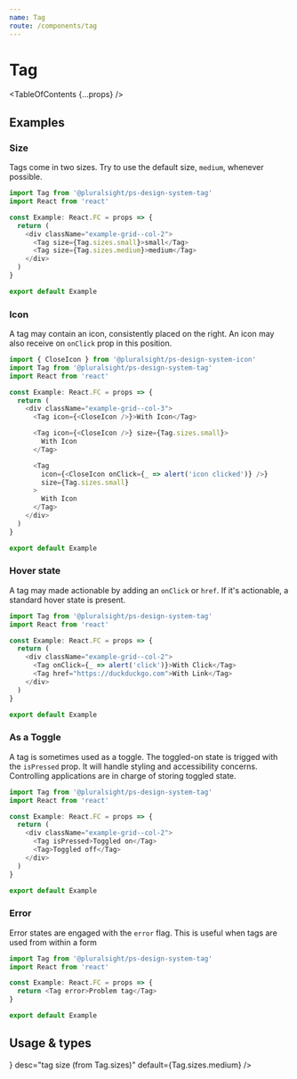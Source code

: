 ```yaml
---
name: Tag
route: /components/tag
---
```



# Tag

<TableOfContents {...props} />

## Examples

### Size

Tags come in two sizes. Try to use the default size, `medium`, whenever possible.

```typescript
import Tag from '@pluralsight/ps-design-system-tag'
import React from 'react'

const Example: React.FC = props => {
  return (
    <div className="example-grid--col-2">
      <Tag size={Tag.sizes.small}>small</Tag>
      <Tag size={Tag.sizes.medium}>medium</Tag>
    </div>
  )
}

export default Example
```

### Icon

A tag may contain an icon, consistently placed on the right. An icon may also
receive on `onClick` prop in this position.

```typescript
import { CloseIcon } from '@pluralsight/ps-design-system-icon'
import Tag from '@pluralsight/ps-design-system-tag'
import React from 'react'

const Example: React.FC = props => {
  return (
    <div className="example-grid--col-3">
      <Tag icon={<CloseIcon />}>With Icon</Tag>

      <Tag icon={<CloseIcon />} size={Tag.sizes.small}>
        With Icon
      </Tag>

      <Tag
        icon={<CloseIcon onClick={_ => alert('icon clicked')} />}
        size={Tag.sizes.small}
      >
        With Icon
      </Tag>
    </div>
  )
}

export default Example
```

### Hover state

A tag may made actionable by adding an `onClick` or `href`. If it's actionable,
a standard hover state is present.

```typescript
import Tag from '@pluralsight/ps-design-system-tag'
import React from 'react'

const Example: React.FC = props => {
  return (
    <div className="example-grid--col-2">
      <Tag onClick={_ => alert('click')}>With Click</Tag>
      <Tag href="https://duckduckgo.com">With Link</Tag>
    </div>
  )
}

export default Example
```

### As a Toggle

A tag is sometimes used as a toggle. The toggled-on state is trigged with the
`isPressed` prop. It will handle styling and accessibility concerns. Controlling
applications are in charge of storing toggled state.

```typescript
import Tag from '@pluralsight/ps-design-system-tag'
import React from 'react'

const Example: React.FC = props => {
  return (
    <div className="example-grid--col-2">
      <Tag isPressed>Toggled on</Tag>
      <Tag>Toggled off</Tag>
    </div>
  )
}

export default Example
```

### Error

Error states are engaged with the `error` flag. This is useful when tags are
used from within a form

```typescript
import Tag from '@pluralsight/ps-design-system-tag'
import React from 'react'

const Example: React.FC = props => {
  return <Tag error>Problem tag</Tag>
}

export default Example
```

## Usage & types

<Usage
  install="npm install @pluralsight/ps-design-system-tag"
  import="import Tag from '@pluralsight/ps-design-system-tag'"
  packageName="tag"
/>

<TypesTable>
  <TypesProp
    name="error"
    type="boolean"
    desc="error state flag"
    default="false"
  />
  <TypesProp name="icon" type="*Icon" desc="Icon component, right-aligned" />
  <TypesProp
    name="isPressed"
    type="boolean"
    desc="for accessibility of tags used as toggles"
    default="false"
  />
  <TypesProp
    name="size"
    type={<TypesEnum enum={Tag.sizes} />}
    desc="tag size (from Tag.sizes)"
    default={Tag.sizes.medium}
  />
</TypesTable>
